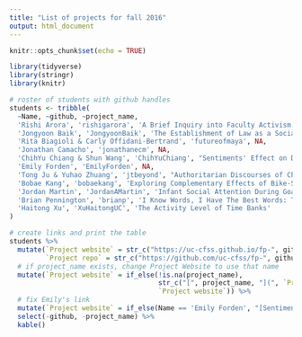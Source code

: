 ```yaml
---
title: "List of projects for fall 2016"
output: html_document
---
```


```r
knitr::opts_chunk$set(echo = TRUE)
```

```r
library(tidyverse)
library(stringr)
library(knitr)

# roster of students with github handles
students <- tribble(
  ~Name, ~github, ~project_name,
  'Rishi Arora', 'rishigarora', 'A Brief Inquiry into Faculty Activism',
  'Jongyoon Baik', 'JongyoonBaik', 'The Establishment of Law as a Social Norm in China',
  'Rita Biagioli & Carly Offidani-Bertrand', 'futureofmaya', NA,
  'Jonathan Camacho', 'jonathanecm', NA,
  'ChihYu Chiang & Shun Wang', 'ChihYuChiang', "Sentiments' Effect on Different Game Experiences",
  'Emily Forden', 'EmilyForden', NA,
  'Tong Ju & Yuhao Zhuang', 'jtbeyond', "Authoritarian Discourses of China during Social Movements in the 1980s",
  'Bobae Kang', 'bobaekang', 'Exploring Complementary Effects of Bike-Sharing System on Public Transit Ridership in Chicago',
  'Jordan Martin', 'JordanAMartin', 'Infant Social Attention During Goal-Directed Action',
  'Brian Pennington', 'brianp', 'I Know Words, I Have The Best Words: Text Analysis of 2016 Campaign Speeches',
  'Haitong Xu', 'XuHaitongUC', 'The Activity Level of Time Banks'
)

# create links and print the table
students %>%
  mutate(`Project website` = str_c("https://uc-cfss.github.io/fp-", github),
         `Project repo` = str_c("https://github.com/uc-cfss/fp-", github)) %>%
  # if project_name exists, change Project Website to use that name
  mutate(`Project website` = if_else(!is.na(project_name),
                                     str_c("[", project_name, "](", `Project website`, ")"),
                                     `Project website`)) %>%
  # fix Emily's link
  mutate(`Project website` = if_else(Name == 'Emily Forden', "[Sentiments in Livy](https://emilyforden.shinyapps.io/fp-emilyforden/)", `Project website`)) %>%
  select(-github, -project_name) %>%
  kable()
```